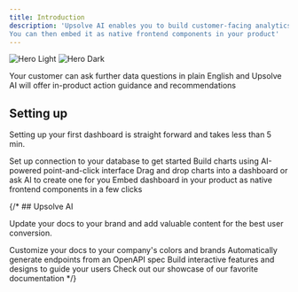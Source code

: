 ```yaml
---
title: Introduction
description: 'Upsolve AI enables you to build customer-facing analytics via generative AI or point and click interface.  
You can then embed it as native frontend components in your product'
---
```


<img
  className="block dark:hidden"
  src="/images/hero-light.svg"
  alt="Hero Light"
/>
<img
  className="hidden dark:block"
  src="/images/hero-dark.svg"
  alt="Hero Dark"
/>

Your customer can ask further data questions in plain English and Upsolve AI will offer in-product action guidance and recommendations

## Setting up

Setting up your first dashboard is straight forward and takes less than 5 min. 

<CardGroup cols={2}>
  <Card
    title="1. Connect Your Data Sources"
    icon="database"
    href="/data-connection/data-connection"
  >
    Set up connection to your database to get started
  </Card>
  <Card
    title="2. Build Charts"
    icon="chart-simple"
    href="/chart-creation/chart-building"
  >
    Build charts using AI-powered point-and-click interface
  </Card>
  <Card
    title="3. Create Dashboard"
    icon="chart-tree-map"
    href="/dashboard-creation/dashboard-creation"
  >
    Drag and drop charts into a dashboard or ask AI to create one for you
  </Card>
  <Card
    title="4. Deploy Dashboard as Frontend Component"
    icon="arrow-right-to-bracket"
    href=""
  >
    Embed dashboard in your product as native frontend components in a few clicks
  </Card>
</CardGroup>

{/* ## Upsolve AI

Update your docs to your brand and add valuable content for the best user conversion.

<CardGroup cols={2}>
  <Card
    title="Customize Style"
    icon="palette"
    href="https://mintlify.com/docs/settings/global"
  >
    Customize your docs to your company's colors and brands
  </Card>
  <Card
    title="Reference APIs"
    icon="code"
    href="https://mintlify.com/docs/api-playground/openapi"
  >
    Automatically generate endpoints from an OpenAPI spec
  </Card>
  <Card
    title="Add Components"
    icon="screwdriver-wrench"
    href="https://mintlify.com/docs/components/accordion"
  >
    Build interactive features and designs to guide your users
  </Card>
  <Card
    title="Get Inspiration"
    icon="stars"
    href="https://mintlify.com/showcase"
  >
    Check out our showcase of our favorite documentation
  </Card>
</CardGroup> */}
